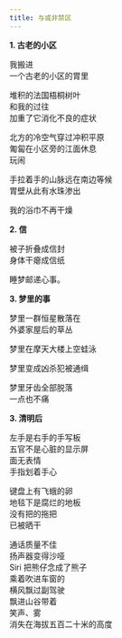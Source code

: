 ```yaml
---
title: 与或非禁区
---
```


**1. 古老的小区**

我搬进 \
一个古老的小区的胃里

堆积的法国梧桐树叶 \
和我的过往 \
加重了它消化不良的症状

北方的冷空气穿过冲积平原 \
匍匐在小区旁的江面休息 \
玩闹

手拉着手的山脉远在南边等候 \
胃壁从此有水珠渗出

我的浴巾不再干燥

**2. 信**

被子折叠成信封 \
身体干瘪成信纸

睡梦邮递心事。

**3. 梦里的事**

梦里一群恒星散落在 \
外婆家屋后的草丛

梦里在摩天大楼上空蛙泳

梦里变成凶杀犯被通缉

梦里牙齿全部脱落 \
一点也不痛

**3. 清明后**

左手是右手的手写板 \
五官不是心脏的显示屏 \
面无表情 \
手指划着手心

键盘上有飞蛾的卵 \
地毯下是腐烂的地板 \
没有把的拖把 \
已被晒干

通话质量不佳 \
扬声器变得沙哑 \
Siri 把熊仔念成了熊子 \
乘着吹进车窗的 \
横风飘过副驾驶 \
飘进山谷带着 \
笑声、雾 \
消失在海拔五百二十米的高度
